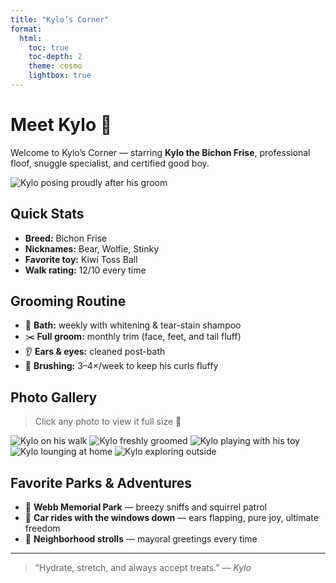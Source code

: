 ```yaml
---
title: "Kylo’s Corner"
format:
  html:
    toc: true
    toc-depth: 2
    theme: cosmo
    lightbox: true
---
```



# Meet Kylo 🐾
Welcome to Kylo’s Corner — starring **Kylo the Bichon Frise**, professional floof, snuggle specialist, and certified good boy.

::: {.kylo-hero}
![](assets/kylo/kylo-hero.jpg){alt="Kylo posing proudly after his groom"}
:::

## Quick Stats
- **Breed:** Bichon Frise  
- **Nicknames:** Bear, Wolfie, Stinky  
- **Favorite toy:** Kiwi Toss Ball  
- **Walk rating:** 12/10 every time  

## Grooming Routine
- 🛁 **Bath:** weekly with whitening & tear-stain shampoo  
- ✂️ **Full groom:** monthly trim (face, feet, and tail fluff)  
- 👂 **Ears & eyes:** cleaned post-bath  
- 💨 **Brushing:** 3–4×/week to keep his curls fluffy  

## Photo Gallery
> Click any photo to view it full size 🐶

::: {.kylo-grid data-gallery="kylo"}
![](assets/kylo/kylo-1.jpg){alt="Kylo on his walk"}
![](assets/kylo/kylo-2.jpg){alt="Kylo freshly groomed"}
![](assets/kylo/kylo-3.jpg){alt="Kylo playing with his toy"}
![](assets/kylo/kylo-4.jpg){alt="Kylo lounging at home"}
![](assets/kylo/kylo-5.jpg){alt="Kylo exploring outside"}
:::


## Favorite Parks & Adventures
- 🌳 **Webb Memorial Park** — breezy sniffs and squirrel patrol  
- 🚗 **Car rides with the windows down** — ears flapping, pure joy, ultimate freedom
- 🐾 **Neighborhood strolls** — mayoral greetings every time  

---

> “Hydrate, stretch, and always accept treats.” — *Kylo*
